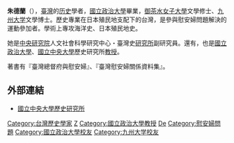 {{blpunsourced|time=2015-08-25T09:08:14+00:00}}
'''朱德蘭'''（{{bd|1952年||}}），[[臺灣|臺灣]]的[[历史|历史]]學者，[[國立政治大學|國立政治大學]]畢業，[[御茶水女子大學|御茶水女子大學]]文學修士、[[九州大学|九州大学]]文學博士。歷史專業在日本殖民地支配下的台灣，是參與慰安婦問題解決的運動參加者。學術上專攻海洋史、日本殖民地史。

她是[[中央研究院|中央研究院]]人文社會科學研究中心・臺灣史[[研究中心|研究所]]副研究員。還有，也是[[國立政治大學|國立政治大學]]、[[國立中央大學|國立中央大學]]歷史研究所[[教授|教授]]。

著書有『臺灣總督府與慰安婦』、『臺灣慰安婦關係資料集』。

== 外部連結 ==
* [http://www.ncu.edu.tw/~hi/chinese/history01.html 國立中央大學歷史研究所] {{Wayback|url=http://www.ncu.edu.tw/~hi/chinese/history01.html |date=20170629095434 }}

{{taiwan-bio-stub}}
{{Authority control}}
{{DEFAULTSORT:zhu delan}}
[[Category:台灣歷史學家|Category:台灣歷史學家]]
[[Category:國立中央大學教授|Z]]
[[Category:國立政治大學教授|Category:國立政治大學教授]]
[[Category:朱姓|De]]
[[Category:慰安婦問題|Category:慰安婦問題]]
[[Category:國立政治大學校友|Category:國立政治大學校友]]
[[Category:九州大学校友|Category:九州大学校友]]
